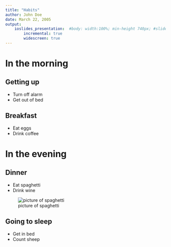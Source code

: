 ```yaml
---
title: "Habits"
author: John Doe
date: March 22, 2005
output:
    ioslides_presentation:  #body: width:100%; min-height 740px; #slide: 1100px x 740px by default
        incremental: true
        widescreen: true
---
```


# In the morning

## Getting up
- Turn off alarm
- Get out of bed

## Breakfast
- Eat eggs
- Drink coffee

# In the evening

## Dinner
- Eat spaghetti
- Drink wine

![picture of spaghetti](images/spaghetti.jpg)

## Going to sleep
- Get in bed
- Count sheep

